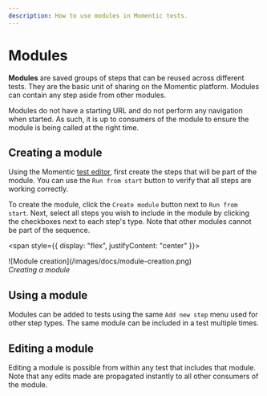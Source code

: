 ```yaml
---
description: How to use modules in Momentic tests.
---
```


# Modules

**Modules** are saved groups of steps that can be reused across different tests. They are the basic unit of sharing on the Momentic platform. Modules can contain any step aside from other modules.

Modules do not have a starting URL and do not perform any navigation when started. As such, it is up to consumers of the module to ensure the module is being called at the right time.

## Creating a module

Using the Momentic [test editor](/docs/test-editor), first create the steps that will be part of the module. You can use the `Run from start` button to verify that all steps are working correctly.

To create the module, click the `Create module` button next to `Run from start`. Next, select all steps you wish to include in the module by clicking the checkboxes next to each step's type. Note that other modules cannot be part of the sequence.

<span style={{ display: "flex", justifyContent: "center" }}>
  <Frame>![Module creation](/images/docs/module-creation.png)</Frame>
</span>
<div style={{ textAlign: "center" }}>
  <i>Creating a module</i>
</div>

## Using a module

Modules can be added to tests using the same `Add new step` menu used for other step types. The same module can be included in a test multiple times.

## Editing a module

Editing a module is possible from within any test that includes that module. Note that any edits made are propagated instantly to all other consumers of the module.
